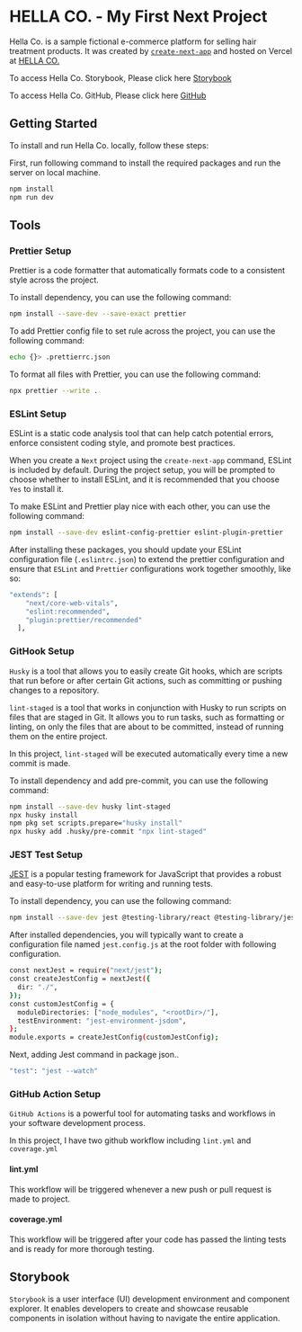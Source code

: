 
<Meta title="Document/Introduction" />

<style>
  {`
    .subheading {
      --mediumdark: '#999999';
      font-weight: 900;
      font-size: 13px;
      color: #999;
      letter-spacing: 6px;
      line-height: 24px;
      text-transform: uppercase;
      margin-bottom: 12px;
      margin-top: 40px;
    }

    .link-list {
      display: grid;
      grid-template-columns: 1fr;
      grid-template-rows: 1fr 1fr;
      row-gap: 10px;
    }

    @media (min-width: 620px) {
      .link-list {
        row-gap: 20px;
        column-gap: 20px;
        grid-template-columns: 1fr 1fr;
      }
    }

    @media all and (-ms-high-contrast:none) {
    .link-list {
        display: -ms-grid;
        -ms-grid-columns: 1fr 1fr;
        -ms-grid-rows: 1fr 1fr;
      }
    }

    .link-item {
      display: block;
      padding: 20px 30px 20px 15px;
      border: 1px solid #00000010;
      border-radius: 5px;
      transition: background 150ms ease-out, border 150ms ease-out, transform 150ms ease-out;
      color: #333333;
      display: flex;
      align-items: flex-start;
    }

    .link-item:hover {
      border-color: #1EA7FD50;
      transform: translate3d(0, -3px, 0);
      box-shadow: rgba(0, 0, 0, 0.08) 0 3px 10px 0;
    }

    .link-item:active {
      border-color: #1EA7FD;
      transform: translate3d(0, 0, 0);
    }

    .link-item strong {
      font-weight: 700;
      display: block;
      margin-bottom: 2px;
    }

    .link-item img {
      height: 40px;
      width: 40px;
      margin-right: 15px;
      flex: none;
    }

    .link-item span {
      font-size: 14px;
      line-height: 20px;
    }

    .tip {
      display: inline-block;
      border-radius: 1em;
      font-size: 11px;
      line-height: 12px;
      font-weight: 700;
      background: #E7FDD8;
      color: #66BF3C;
      padding: 4px 12px;
      margin-right: 10px;
      vertical-align: top;
    }

    .tip-wrapper {
      font-size: 13px;
      line-height: 20px;
      margin-top: 40px;
      margin-bottom: 40px;
    }

    .tip-wrapper code {
      font-size: 12px;
      display: inline-block;
    }
  `}
</style>

# HELLA CO. - My First Next Project

Hella Co. is a sample fictional e-commerce platform for selling hair treatment products. It was created by [`create-next-app`](https://github.com/vercel/next.js/tree/canary/packages/create-next-app) and hosted on Vercel at [HELLA CO.](https://hella-co.vercel.app/)

To access Hella Co. Storybook, Please click here
[Storybook](https://hella-co-storybook.vercel.app/)

To access Hella Co. GitHub, Please click here
[GitHub](https://github.com/Supatsara-Rodratsa/next-project)

## Getting Started

To install and run Hella Co. locally, follow these steps:

First, run following command to install the required packages and run the server on local machine.

```bash
npm install
npm run dev
```

## Tools

### Prettier Setup

Prettier is a code formatter that automatically formats code to a consistent style across the project.

To install dependency, you can use the following command:

```bash
npm install --save-dev --save-exact prettier
```

To add Prettier config file to set rule across the project, you can use the following command:

```bash
echo {}> .prettierrc.json
```

To format all files with Prettier, you can use the following command:

```bash
npx prettier --write .
```

### ESLint Setup

ESLint is a static code analysis tool that can help catch potential errors, enforce consistent coding style, and promote best practices.

When you create a `Next` project using the `create-next-app` command, ESLint is included by default. During the project setup, you will be prompted to choose whether to install ESLint, and it is recommended that you choose `Yes` to install it.

To make ESLint and Prettier play nice with each other, you can use the following command:

```bash
npm install --save-dev eslint-config-prettier eslint-plugin-prettier
```

After installing these packages, you should update your ESLint configuration file (`.eslintrc.json`) to extend the prettier configuration and ensure that `ESLint` and `Prettier` configurations work together smoothly, like so:

```bash
"extends": [
    "next/core-web-vitals",
    "eslint:recommended",
    "plugin:prettier/recommended"
  ],
```

### GitHook Setup

`Husky` is a tool that allows you to easily create Git hooks, which are scripts that run before or after certain Git actions, such as committing or pushing changes to a repository.

`lint-staged` is a tool that works in conjunction with Husky to run scripts on files that are staged in Git. It allows you to run tasks, such as formatting or linting, on only the files that are about to be committed, instead of running them on the entire project.

In this project, `lint-staged` will be executed automatically every time a new commit is made.

To install dependency and add pre-commit, you can use the following command:

```bash
npm install --save-dev husky lint-staged
npx husky install
npm pkg set scripts.prepare="husky install"
npx husky add .husky/pre-commit "npx lint-staged"
```

### JEST Test Setup

[JEST](https://blog.logrocket.com/testing-next-js-apps-jest/) is a popular testing framework for JavaScript that provides a robust and easy-to-use platform for writing and running tests.

To install dependency, you can use the following command:

```bash
npm install --save-dev jest @testing-library/react @testing-library/jest-dom
```

After installed dependencies, you will typically want to create a configuration file named `jest.config.js` at the root folder with following configuration.

```bash
const nextJest = require("next/jest");
const createJestConfig = nextJest({
  dir: "./",
});
const customJestConfig = {
  moduleDirectories: ["node_modules", "<rootDir>/"],
  testEnvironment: "jest-environment-jsdom",
};
module.exports = createJestConfig(customJestConfig);
```

Next, adding Jest command in package json..

```bash
"test": "jest --watch"
```

### GitHub Action Setup

`GitHub Actions` is a powerful tool for automating tasks and workflows in your software development process.

In this project, I have two github workflow including `lint.yml` and `coverage.yml`

#### lint.yml

This workflow will be triggered whenever a new push or pull request is made to project.

#### coverage.yml

This workflow will be triggered after your code has passed the linting tests and is ready for more thorough testing.

## Storybook

`Storybook` is a user interface (UI) development environment and component explorer. It enables developers to create and showcase reusable components in isolation without having to navigate the entire application.
